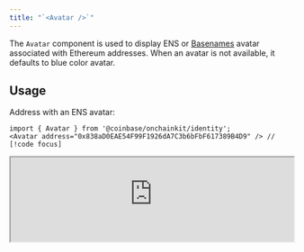 ```yaml
---
title: "`<Avatar />`"
---
```


The `Avatar` component is used to display ENS or [Basenames](https://www.base.org/names) avatar associated with Ethereum addresses.
When an avatar is not available, it defaults to blue color avatar.

## Usage

Address with an ENS avatar:
```tsx
import { Avatar } from '@coinbase/onchainkit/identity';
<Avatar address="0x838aD0EAE54F99F1926dA7C3b6bFbF617389B4D9" /> // [!code focus]
```

<iframe
  src="https://684b5e62b1ff46bc5bf83966-aijszlfakk.chromatic.com/iframe.html?args=&id=onchainkit-identity-avatar--default-identity&viewMode=story&dark=true&hero=true"
  width="100%"
  height="auto"
/>
{/* <App>
  <Avatar address="0x838aD0EAE54F99F1926dA7C3b6bFbF617389B4D9" />
</App> */}

Address without an ENS or Basenames avatar defaults to a plain avatar:

```tsx
import { Avatar } from '@coinbase/onchainkit/identity';
<Avatar address="0x1234567890abcdef1234567890abcdef12345678" /> // [!code focus]
```

<iframe
  src="https://684b5e62b1ff46bc5bf83966-aijszlfakk.chromatic.com/iframe.html?args=&id=onchainkit-identity-avatar--full-address&viewMode=story&dark=true&hero=true"
  width="100%"
  height="auto"
/>
{/* <App>
  <Avatar address="0x1234567890abcdef1234567890abcdef12345678" />
</App> */}

Address with a Basename avatar:

```tsx
import { Avatar } from '@coinbase/onchainkit/identity';
import { base } from 'viem/chains'; // [!code focus]

<Avatar address="0x4bEf0221d6F7Dd0C969fe46a4e9b339a84F52FDF" chain={base} /> // [!code focus]
```

<iframe
  src="https://684b5e62b1ff46bc5bf83966-aijszlfakk.chromatic.com/iframe.html?args=&id=onchainkit-identity-avatar--full-address&viewMode=story&dark=true&hero=true"
  width="100%"
  height="auto"
/>
{/* <App>
  <Avatar address="0x4bEf0221d6F7Dd0C969fe46a4e9b339a84F52FDF" chain={base}/>
</App> */}

Override styles via `className` prop:

```tsx
import { Avatar } from '@coinbase/onchainkit/identity';
<Avatar // [!code focus]
  className="bg-white rounded-full" // [!code focus]
  address="0x1234567890abcdef1234567890abcdef12345678"
/> // [!code focus]
```

<iframe
  src="https://684b5e62b1ff46bc5bf83966-aijszlfakk.chromatic.com/iframe.html?args=&id=onchainkit-identity-avatar--override-styles&viewMode=story&dark=true&hero=true"
  width="100%"
  height="auto"
/>

{/* <App>
  <Avatar className="bg-white rounded-full" address="0x1234567890abcdef1234567890abcdef12345678" />
</App> */}

Use `defaultComponent` prop to change the default avatar when ENS avatar is not found.
Use `loadingComponent` prop to change the loading placeholder:
```tsx
import { Avatar } from '@coinbase/onchainkit/identity';
<Avatar
  address="0x1234567890abcdef1234567890abcdef12345678"
  loadingComponent={(
    <div className="h-8 w-8">
      <svg width="100%" height="100%" viewBox="0 0 20 20" xmlns="http://www.w3.org/2000/svg">
        <polygon points="6,1 14,1 19,6 19,14 14,19 6,19 1,14 1,6" fill="yellow" stroke="yellow" stroke-width="1"/>
      </svg>
    </div>
  )}
  defaultComponent={(
    <div className="h-8 w-8">
      <svg width="100%" height="100%" viewBox="0 0 20 20" xmlns="http://www.w3.org/2000/svg">
        <polygon points="6,1 14,1 19,6 19,14 14,19 6,19 1,14 1,6" fill="green" stroke="green" stroke-width="1"/>
      </svg>
    </div>
  )}
/>
```

<iframe
  src="https://684b5e62b1ff46bc5bf83966-aijszlfakk.chromatic.com/iframe.html?args=&id=onchainkit-identity-avatar--default-loading-components&viewMode=story&dark=true&hero=true"
  width="100%"
  height="auto"
/>
{/* <App>
  <Avatar
    address="0x1234567890abcdef1234567890abcdef12345678"
    loadingComponent={(
      <div className="h-8 w-8">
        <svg width="100%" height="100%" viewBox="0 0 20 20" xmlns="http://www.w3.org/2000/svg">
          <polygon points="6,1 14,1 19,6 19,14 14,19 6,19 1,14 1,6" fill="yellow" stroke="yellow" stroke-width="1"/>
        </svg>
      </div>
    )}
    defaultComponent={(
      <div className="h-8 w-8">
        <svg width="100%" height="100%" viewBox="0 0 20 20" xmlns="http://www.w3.org/2000/svg">
          <polygon points="6,1 14,1 19,6 19,14 14,19 6,19 1,14 1,6" fill="green" stroke="green" stroke-width="1"/>
        </svg>
      </div>
    )}
  />
</App> */}

Show attestation on ENV avatar with [`Badge`](/onchainkit/identity/badge) component.
Use [`OnchainKitProvider`](/onchainkit/config/onchainkit-provider) or [`Identity`](/onchainkit/identity/identity) component with the `schemaId` prop.
```tsx
import { Avatar, Badge, Identity } from '@coinbase/onchainkit/identity';
<Identity
  schemaId="0xf8b05c79f090979bf4a80270aba232dff11a10d9ca55c4f88de95317970f0de9"
  address="0x838aD0EAE54F99F1926dA7C3b6bFbF617389B4D9"
>
  <Avatar >
    <Badge />
  </Avatar>
</Identity>
```

<iframe
  src="https://684b5e62b1ff46bc5bf83966-aijszlfakk.chromatic.com/iframe.html?args=&id=onchainkit-identity-avatar--with-badge&viewMode=story&dark=true&hero=true"
  width="100%"
  height="auto"
/>
{/* <App>
  <Identity
    schemaId="0xf8b05c79f090979bf4a80270aba232dff11a10d9ca55c4f88de95317970f0de9"
    address="0x838aD0EAE54F99F1926dA7C3b6bFbF617389B4D9"
    className="bg-transparent"
  >
    <Avatar >
      <Badge />
    </Avatar>
  </Identity>
</App> */}

## Props
[`AvatarReact`](/onchainkit/identity/types#AvatarReact)
